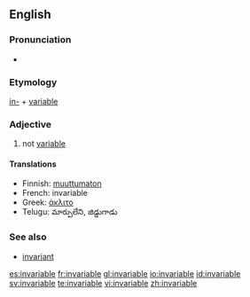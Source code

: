 ==English==

===Pronunciation===
*{{audio|en-us-invariable.ogg|Audio (US)}}

===Etymology===
[[in-]] + [[variable]]

===Adjective===
{{en-adj}}

# not [[variable]]

====Translations====
*Finnish: [[muuttumaton]]
*French: invariable
*Greek: [[άκλιτο]]
*Telugu: మార్పులేని, జిడ్డుగాడు

===See also===
*[[invariant]]<!-- or is it a synonym? -->

[[es:invariable]]
[[fr:invariable]]
[[gl:invariable]]
[[io:invariable]]
[[id:invariable]]
[[sv:invariable]]
[[te:invariable]]
[[vi:invariable]]
[[zh:invariable]]